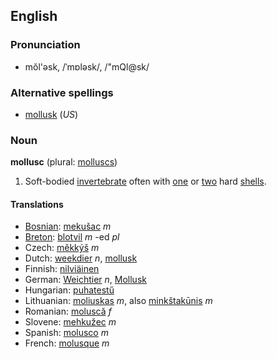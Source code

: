 ==English==

===Pronunciation===
*mŏl'əsk, /ˈmɒləsk/, /"mQl@sk/

===Alternative spellings===
*[[mollusk]] (''US'')

===Noun===
'''mollusc''' (plural: [[molluscs]])

#Soft-bodied [[invertebrate]] often with [[one]] or [[two]] hard [[shell]]s.

====Translations====
*[[Bosnian]]: [[mekušac]] ''m''
*[[Breton]]: [[blotvil]] ''m'' -ed ''pl''
*Czech: [[měkkýš]] ''m''
*Dutch: [[weekdier]] ''n'', [[mollusk]]  
*Finnish: [[nilviäinen]]
*German: [[Weichtier]] ''n'', [[Mollusk]]
*Hungarian: [[puhatestű]]
*Lithuanian: [[moliuskas]] ''m'', also [[minkštakūnis]] ''m''
*Romanian: [[moluscă]] ''f''
*Slovene: [[mehkužec]] ''m''
*Spanish: [[molusco]] ''m''
*French: [[molusque]] ''m''